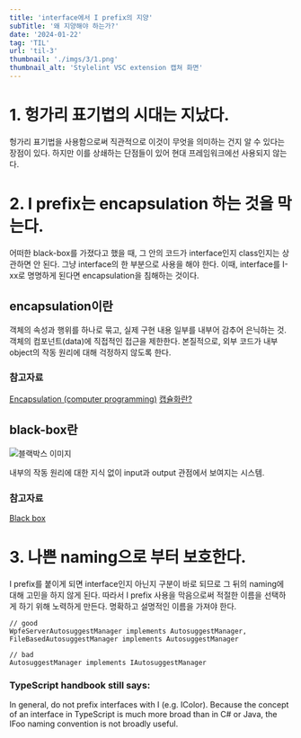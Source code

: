 ```yaml
---
title: 'interface에서 I prefix의 지양'
subTitle: '왜 지양해야 하는가?'
date: '2024-01-22'
tag: 'TIL'
url: 'til-3'
thumbnail: './imgs/3/1.png'
thumbnail_alt: 'Stylelint VSC extension 캡쳐 화면'
---
```


# 1. 헝가리 표기법의 시대는 지났다.

헝가리 표기법을 사용함으로써 직관적으로 이것이 무엇을 의미하는 건지 알 수 있다는 장점이 있다.
하지만 이를 상쇄하는 단점들이 있어 현대 프레임워크에선 사용되지 않는다.

# 2. I prefix는 encapsulation 하는 것을 막는다.

어떠한 black-box를 가졌다고 했을 때, 그 안의 코드가 interface인지 class인지는 상관하면 안 된다. 그냥 interface의 한 부분으로 사용을 해야 한다.
이때, interface를 I-xx로 명명하게 된다면 encapsulation을 침해하는 것이다.

## encapsulation이란

객체의 속성과 행위를 하나로 묶고, 실제 구현 내용 일부를 내부어 감추어 은닉하는 것.
객체의 컴포넌트(data)에 직접적인 접근을 제한한다.
본질적으로, 외부 코드가 내부 object의 작동 원리에 대해 걱정하지 않도록 한다.

### 참고자료

[Encapsulation (computer programming)](<https://en.wikipedia.org/wiki/Encapsulation_(computer_programming)>)
[캡슐화란?](https://ko.wikipedia.org/wiki/캡슐화)

## black-box란

![블랙박스 이미지](./imgs/3/2.png)

내부의 작동 원리에 대한 지식 없이 input과 output 관점에서 보여지는 시스템.

### 참고자료

[Black box](https://en.wikipedia.org/wiki/Black_box)

# 3. 나쁜 naming으로 부터 보호한다.

I prefix를 붙이게 되면 interface인지 아닌지 구분이 바로 되므로 그 뒤의 naming에 대해 고민을 하지 않게 된다.
따라서 I prefix 사용을 막음으로써 적절한 이름을 선택하게 하기 위해 노력하게 만든다.
명확하고 설명적인 이름을 가져야 한다.

```tsx
// good
WpfeServerAutosuggestManager implements AutosuggestManager,
FileBasedAutosuggestManager implements AutosuggestManager

// bad
AutosuggestManager implements IAutosuggestManager
```

### TypeScript handbook still says:

In general, do not prefix interfaces with I (e.g. IColor). Because the concept of an interface in TypeScript is much more broad than in C# or Java, the IFoo naming convention is not broadly useful.
